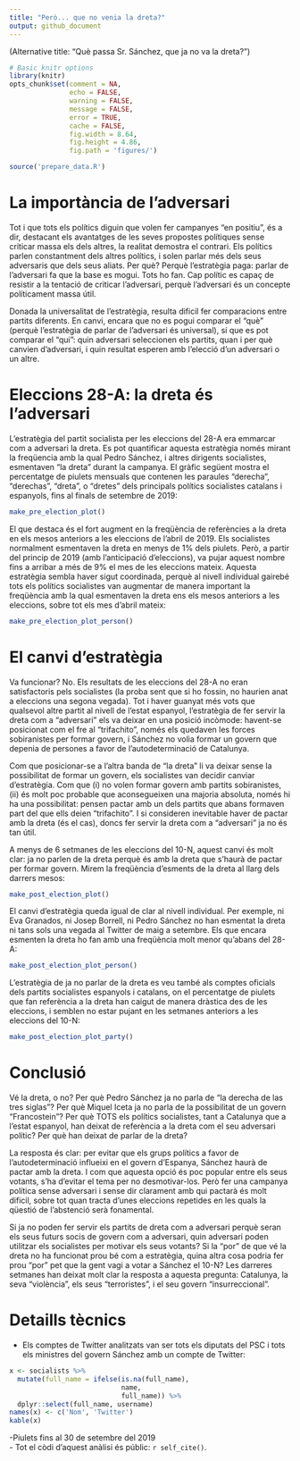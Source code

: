 ```yaml
---
title: "Però... que no venia la dreta?"
output: github_document
---
```


(Alternative title: "Què passa Sr. Sánchez, que ja no va la dreta?")

```r
# Basic knitr options
library(knitr)
opts_chunk$set(comment = NA, 
               echo = FALSE, 
               warning = FALSE, 
               message = FALSE, 
               error = TRUE, 
               cache = FALSE,
               fig.width = 8.64,
               fig.height = 4.86,
               fig.path = 'figures/')
```

```r
source('prepare_data.R')
```

# La importància de l'adversari

Tot i que tots els polítics diguin que volen fer campanyes "en positiu", és a dir, destacant els avantatges de les seves propostes polítiques sense criticar massa els dels altres, la realitat demostra el contrari. Els polítics parlen constantment dels altres polítics, i solen parlar més dels seus adversaris que dels seus aliats. Per què? Perquè l'estratègia paga: parlar de l'adversari fa que la base es mogui. Tots ho fan. Cap polític es capaç de resistir a la tentació de criticar l'adversari, perquè l'adversari és un concepte políticament massa útil.

Donada la universalitat de l'estratègia, resulta dificil fer comparacions entre partits diferents. En canvi, encara que no es pogui comparar el "què" (perquè l'estratègia de parlar de l'adversari és universal), sí que es pot comparar el "qui": quin adversari seleccionen els partits, quan i per què canvien d'adversari, i quin resultat esperen amb l'elecció d'un adversari o un altre.

# Eleccions 28-A: la dreta és l'adversari

L'estratègia del partit socialista per les eleccions del 28-A era emmarcar com a adversari la dreta. Es pot quantificar aquesta estratègia només mirant la freqüencia amb la qual Pedro Sánchez, i altres dirigents socialistes, esmentaven "la dreta" durant la campanya. El gràfic següent mostra el percentatge de piulets mensuals que contenen les paraules "derecha", "derechas", "dreta", o "dretes" dels principals polítics socialistes catalans i espanyols, fins al finals de setembre de 2019:

```r
make_pre_election_plot()
```

El que destaca és el fort augment en la freqüència de referències a la dreta en els mesos anteriors a les eleccions de l'abril de 2019. Els socialistes normalment esmentaven la dreta en menys de 1% dels piulets. Però, a partir del princip de 2019 (amb l'anticipació d'eleccions), va pujar aquest nombre fins a arribar a més de 9% el mes de les eleccions mateix. Aquesta estratègia sembla haver sigut coordinada, perquè al nivell individual gairebé tots els polítics socialistes van augmentar de manera important la freqüència amb la qual esmentaven la dreta ens els mesos anteriors a les eleccions, sobre tot els mes d'abril mateix: 

```r
make_pre_election_plot_person()
```

# El canvi d'estratègia

Va funcionar? No. Els resultats de les eleccions del 28-A no eran satisfactoris pels socialistes (la proba sent que si ho fossin, no haurien anat a eleccions una segona vegada). Tot i haver guanyat més vots que qualsevol altre partit al nivell de l'estat espanyol, l'estratègia de fer servir la dreta com a "adversari" els va deixar en una posició incòmode: havent-se posicionat com el fre al "trifachito", només els quedaven les forces sobiranistes per formar govern, i Sánchez no volia formar un govern que depenia de persones a favor de l'autodeterminació de Catalunya.

Com que posicionar-se a l'altra banda de "la dreta" li va deixar sense la possibilitat de formar un govern, els socialistes van decidir canviar d'estratègia. Com que (i) no volen formar govern amb partits sobiranistes, (ii) és molt poc probable que aconsegueixen una majoria absoluta, només hi ha una possibilitat: pensen pactar amb un dels partits que abans formaven part del que ells deien "trifachito". I si consideren inevitable haver de pactar amb la dreta (és el cas), doncs fer servir la dreta com a "adversari" ja no és tan útil.

A menys de 6 setmanes de les eleccions del 10-N, aquest canvi és molt clar: ja no parlen de la dreta perquè és amb la dreta que s'haurà de pactar per formar govern. Mirem la freqüència d'esments de la dreta al llarg dels darrers mesos:

```r
make_post_election_plot()
```

El canvi d'estratègia queda igual de clar al nivell individual. Per exemple, ni Eva Granados, ni Josep Borrell, ni Pedro Sánchez no han esmentat la dreta ni tans sols una vegada al Twitter de maig a setembre. Els que encara esmenten la dreta ho fan amb una freqüència molt menor qu'abans del 28-A:

```r
make_post_election_plot_person()
```

L'estratègia de ja no parlar de la dreta es veu també als comptes oficials dels partits socialistes espanyols i catalans, on el percentatge de piulets que fan referència a la dreta han caigut de manera dràstica des de les eleccions, i semblen no estar pujant en les setmanes anteriors a les eleccions del 10-N:

```r
make_post_election_plot_party()
```


# Conclusió

Vé la dreta, o no? Per què Pedro Sánchez ja no parla de "la derecha de las tres siglas"? Per què Miquel Iceta ja no parla de la possibilitat de un govern "Francostein"? Per què TOTS els polítics socialistes, tant a Catalunya que a l'estat espanyol, han deixat de referència a la dreta com el seu adversari polític? Per què han deixat de parlar de la dreta?

La resposta és clar: per evitar que els grups polítics a favor de l'autodeterminació influeixi en el govern d'Espanya, Sánchez haurà de pactar amb la dreta. I com que aquesta opció és poc popular entre els seus votants, s'ha d'evitar el tema per no desmotivar-los. Però fer una campanya política sense adversari i sense dir clarament amb qui pactarà és molt dificil, sobre tot quan tracta d'unes eleccions repetides en les quals la qüestió de l'abstenció serà fonamental.

Si ja no poden fer servir els partits de dreta com a adversari perquè seran els seus futurs socis de govern com a adversari, quin adversari poden utilitzar els socialistes per motivar els seus votants? Si la "por" de que vé la dreta no ha funcionat prou bé com a estratègia, quina altra cosa podria fer prou "por" pet que la gent vagi a votar a Sánchez el 10-N? Les darreres setmanes han deixat molt clar la resposta a aquesta pregunta: Catalunya, la seva "violència", els seus "terroristes", i el seu govern "insurreccional". 



# Detaills tècnics

- Els comptes de Twitter analitzats van ser tots els diputats del PSC i tots els ministres del govern Sánchez amb un compte de Twitter:

```r
x <- socialists %>%
  mutate(full_name = ifelse(is.na(full_name),
                            name,
                            full_name)) %>%
  dplyr::select(full_name, username)
names(x) <- c('Nom', 'Twitter')
kable(x)
```

-Piulets fins al 30 de setembre del 2019  
- Tot el còdi d'aquest anàlisi és públic: `r self_cite()`.